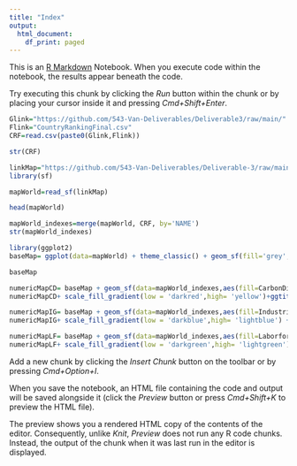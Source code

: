 ```yaml
---
title: "Index"
output:
  html_document:
    df_print: paged
---
```


This is an [R Markdown](http://rmarkdown.rstudio.com) Notebook. When you execute code within the notebook, the results appear beneath the code. 

Try executing this chunk by clicking the *Run* button within the chunk or by placing your cursor inside it and pressing *Cmd+Shift+Enter*. 

```r
Glink="https://github.com/543-Van-Deliverables/Deliverable3/raw/main/"
Flink="CountryRankingFinal.csv"
CRF=read.csv(paste0(Glink,Flink))
```
```r
str(CRF)
```
```r
linkMap="https://github.com/543-Van-Deliverables/Deliverable-3/raw/main/worldMap.geojson.txt" 
library(sf)
```
```r
mapWorld=read_sf(linkMap)
```
```r
head(mapWorld)
```
```r
mapWorld_indexes=merge(mapWorld, CRF, by='NAME') 
str(mapWorld_indexes)
```
```r
library(ggplot2)
baseMap= ggplot(data=mapWorld) + theme_classic() + geom_sf(fill='grey', color=NA)

baseMap 
```
```r
numericMapCD= baseMap + geom_sf(data=mapWorld_indexes,aes(fill=CarbonDioxide),color=NA)
numericMapCD+ scale_fill_gradient(low = 'darkred',high= 'yellow')+ggtitle("Carbon Dioxide Emissions by Country\n(in metric tons released)")
```
```r
numericMapIG= baseMap + geom_sf(data=mapWorld_indexes,aes(fill=IndustrialGrowth),color=NA)
numericMapIG+ scale_fill_gradient(low = 'darkblue',high= 'lightblue') +ggtitle("Industrial Production Growth by Country\n(annual percentage increase)")
```
```r
numericMapLF= baseMap + geom_sf(data=mapWorld_indexes,aes(fill=Laborforce),color=NA)
numericMapLF+ scale_fill_gradient(low = 'darkgreen',high= 'lightgreen') +ggtitle("Labor Force by Country\n(total number of individuals working)")
```


Add a new chunk by clicking the *Insert Chunk* button on the toolbar or by pressing *Cmd+Option+I*.

When you save the notebook, an HTML file containing the code and output will be saved alongside it (click the *Preview* button or press *Cmd+Shift+K* to preview the HTML file). 

The preview shows you a rendered HTML copy of the contents of the editor. Consequently, unlike *Knit*, *Preview* does not run any R code chunks. Instead, the output of the chunk when it was last run in the editor is displayed.

